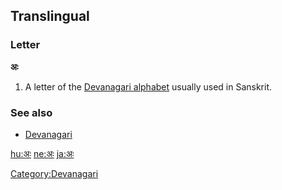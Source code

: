 ==Translingual==

===Letter===
'''अः'''

# A letter of the [[Devanagari alphabet]] usually used in Sanskrit.

===See also===
* [[w:Devanagari|Devanagari]]

[[Category:Devanagari]]

[[hu:अः]]
[[ne:अः]]
[[ja:अः]]